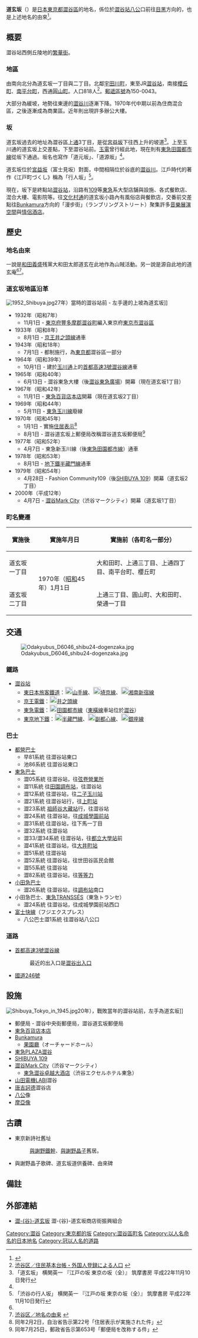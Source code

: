 {{Pathnav|日本|東京都|澀谷區|frame=1}}
{{Infobox Settlement
|official_name = 道玄坂
|native_name =
|settlement_type = [[町|町]]
|image_skyline = Shibuya 109 - 1.jpg
|imagesize =  200px
|image_caption = 從[[澀谷路口|澀谷路口]]看道玄坂與[[109百貨|109百貨]]（2019年7月）。照片中央及左手邊屬於澀谷區道玄坂，右手邊屬於[[宇田川町|宇田川町]]。
|image_flag =
|image_seal =
| image_map =
| map_caption =
| pushpin_map =
|subdivision_type = [[國家|國家]]
|subdivision_name = [[File:Flag_of_Japan.svg|border]] [[日本|日本]]
|subdivision_type1 = [[都道府縣|都道府縣]]
|subdivision_name1 = [[File:Flag_of_Tokyo_Prefecture.svg|25px]] [[東京都|東京都]]
|subdivision_type2 = [[東京都區部|特別區]]
|subdivision_name2 = [[File:Flag_of_Shibuya,_Tokyo.svg|25px]] [[澀谷區|澀谷區]]
|established_title =
|established_date =
|government_type =
|leader_title =
|leader_name =
|area_magnitude =
|area_total_sq_mi =
|area_total_km2 =
|area_land_sq_mi =
|area_land_km2 =
|area_urban_sq_mi =
|area_urban_km2 =
|area_metro_km2 =
|area_metro_sq_mi =
|population_as_of= 2013年（平成25年）9月30日
|population_footnotes = 
|population_total = 818
|population_urban =
|population_metro =
|population_density_sq_mi =
|population_density_km2 =
| timezone = [[日本標準時間|JST]]
| utc_offset = +9
|timezone_DST =
|utc_offset_DST =
|latd=|latm=|lats=|latNS=
|longd=|longm=|longs=|longEW=
|elevation_footnotes=
|elevation_m =
|elevation_ft =
|postal_code_type = [[郵遞區號|郵遞區號]]
|postal_code = 150-0043
|area_code =
|website =
|footnotes =
}}
'''道玄坂'''（{{jpn|j=道玄坂|hg=どうげんざか|rm=Dōgenzaka|f=y}}）是[[日本|日本]][[東京都|東京都]][[澀谷區|澀谷區]]的地名，係位於[[澀谷站|澀谷站]][[八公|八公]]口前往[[目黑區|目黑]]方向的{{link-ja|坡道|坂}}，也是上述地名的由來<ref name="shibuyaku">{{cite web|url=http://www.city.shibuya.tokyo.jp/shibuya/town/street.html|title=通りの名前|publisher=澀谷區官方網站|archive_date=2011年4月17日|deadurl=yes|archiveurl=https://web.archive.org/web/20151223190617/http://www.city.shibuya.tokyo.jp/shibuya/town/street.html|archivedate=2015年12月23日}}</ref>。

== 概要 ==
澀谷站西側丘陵地的[[繁華街|繁華街]]。

=== 地區 ===
由南向北分為道玄坂一丁目與二丁目。北鄰[[宇田川町|宇田川町]]，東至JR[[澀谷站|澀谷站]]，南接[[櫻丘町_(澀谷區)|櫻丘町]]、[[南平台町|南平台町]]，西通[[圓山町_(澀谷區)|圓山町]]。人口818人<ref>[http://www.city.shibuya.tokyo.jp/data/statics/tokei/02jinko/h25r01.xls 渋谷区／住民基本台帳・外国人登録による人口] {{webarchive|url=https://web.archive.org/web/20131013081847/http://www.city.shibuya.tokyo.jp/data/statics/tokei/02jinko/h25r01.xls |date=2013-10-13 }}</ref>。[[郵遞區號|郵遞區號]]為150-0043。

大部分為緩坡，地勢往東邊的[[澀谷川|澀谷川]]逐漸下降。1970年代中期以前為住商混合區，之後逐漸成為商業區。近年則出現許多辦公大樓。

=== 坂 ===
道玄坂過去的地址為澀谷區[[上通|上通]]3丁目，是從[[宮益坂|宮益坂]]下往西上升的坡道<ref name="yokozeki">「道玄坂」 横関英一 『江戸の坂 東京の坂（全）』 筑摩書房 平成22年11月10日発行</ref>。上至玉川通的道玄坂上交差點，下至澀谷站前。[[東急玉川線|玉電]]曾行經此地，現在則有[[東急田園都市線|東急田園都市線]]從坂下通過。坂名也寫作「道元坂」、「道源坂」<ref name="yokozeki"/>。

道玄坂位於[[宮益坂|宮益坂]]（富士見坂）對面，中間相隔位於谷底的[[澀谷川|澀谷川]]。江戶時代的著作《江戸町づくし》稱為「行人坂」<ref name="yokozeki3">「渋谷の行人坂」 横関英一 『江戸の坂 東京の坂（全）』 筑摩書房 平成22年11月10日発行</ref>。

現在，坂下是終點站[[澀谷站|澀谷站]]，沿路有[[109百貨|109]]等[[東急集團|東急]]系大型店舗與設施、各式餐飲店、混合大樓、電影院等。往[[文化村通|文化村通]]的道玄坂小路內有風俗店與餐飲店，交番前交差點往[[Bunkamura|Bunkamura]]方向的「漫步街」（ランブリングストリート）聚集許多[[音樂展演空間|音樂展演空間]]與[[情侶酒店|情侶酒店]]。

== 歷史 ==
=== 地名由來 ===
一說是[[和田義盛|和田義盛]]残黨大和田太郎道玄在此地作為山賊活動。另一說是源自此地的道玄庵<ref name="shibuyaku"/><ref>[http://www.city.shibuya.tokyo.jp/shibuya/profile/uraig.html 渋谷区／地名の由来] {{webarchive|url=https://web.archive.org/web/20140112044529/http://www.city.shibuya.tokyo.jp/shibuya/profile/uraig.html |date=2014-01-12 }}</ref>。

===道玄坂地區沿革===
[[File:1952_Shibuya.jpg|thumb]]27年）當時的澀谷站前 - 左手邊的上坡為道玄坂]]
* 1932年（昭和7年）
**11月1日 - [[東京府|東京府]][[豐多摩郡|豐多摩郡]][[澀谷町_(東京府)|澀谷町]]編入東京府[[東京市|東京市]][[澀谷區|澀谷區]]
* 1933年（昭和8年）
**8月1日 - [[京王井之頭線|京王井之頭線]]通車
* 1943年（昭和18年）
**7月1日 - 都制施行，為[[東京都|東京都]]澀谷區一部分
* 1964年（昭和39年）
**10月1日 - 建於[[玉川通|玉川通]]上的[[首都高速3號澀谷線|首都高速3號澀谷線]]通車
* 1965年（昭和40年）
**6月13日 - 澀谷東急大樓（後[[東急廣場#澀谷東急廣場|澀谷東急廣場]]）開幕（現在道玄坂1丁目）
* 1967年（昭和42年）
**11月1日 - [[東急百貨店本店|東急百貨店本店]]開幕（現在道玄坂2丁目）
* 1969年（昭和44年）
**5月11日 - [[東急玉川線|東急玉川線]]廢線
* 1970年（昭和45年）
**1月1日 - 實施[[住居表示|住居表示]]<ref>同年2月2日，自治省告示第22号「住居表示が実施された件」</ref>
** 8月1日 - 澀谷道玄坂上郵便局改稱澀谷道玄坂郵便局<ref>同年7月25日，郵政省告示第653号「郵便局を改称する件」</ref>
* 1977年（昭和52年）
**4月7日 - 東急新玉川線（後[[東急田園都市線|東急田園都市線]]）通車
* 1978年（昭和53年）
**8月1日 - [[東京地下鐵半藏門線|地下鐵半藏門線]]通車
* 1979年（昭和54年）
**4月28日 - Fashion Community109（後[[109百貨#SHIBUYA_109|SHIBUYA 109]]）開幕（道玄坂2丁目）
* 2000年（平成12年）
**4月7日 - [[澀谷Mark_City|澀谷Mark City]]（渋谷マークシティ）開幕（道玄坂1丁目）

=== 町名變遷 ===
{| class="wikitable"
|-
!實施後
!實施年月日
!實施前（各町名一部分）
|-
|道玄坂一丁目
| rowspan="2" |1970年（[[昭和|昭和]]45年）1月1日
|大和田町、上通三丁目、上通四丁目、南平台町、櫻丘町
|-
|道玄坂二丁目
|上通三丁目、圓山町、大和田町、榮通一丁目
|}

== 交通 ==
[[File:Odakyubus_D6046_shibu24-dogenzaka.jpg|thumb]]
=== 鐵路 ===
* [[澀谷站|澀谷站]]
** [[東日本旅客鐵道|東日本旅客鐵道]]：[[File:JR_JY_line_symbol.svg|20px]][[山手線|山手線]]、[[File:JR_JA_line_symbol.svg|20px]][[埼京線|埼京線]]、[[File:JR_JS_line_symbol.svg|20px]][[湘南新宿線|湘南新宿線]]
** [[京王電鐵|京王電鐵]]：[[File:Number_prefix_Keio-Inokashira-line.svg|20px]][[井之頭線|井之頭線]]
** [[東急電鐵|東急電鐵]]：[[File:Tokyu_DT_line_symbol.svg|20px]][[田園都市線|田園都市線]]（[[東橫線|東橫線]]車站位於[[澀谷|澀谷]]）
** [[東京地下鐵|東京地下鐵]]：[[File:Logo_of_Tokyo_Metro_Hanzōmon_Line.svg|20px]][[半藏門線|半藏門線]]、[[File:Logo_of_Tokyo_Metro_Fukutoshin_Line.svg|20px]][[副都心線|副都心線]]、[[File:Logo_of_Tokyo_Metro_Ginza_Line.svg|20px]][[銀座線|銀座線]]

=== 巴士 ===
{{See also|澀谷Mark City#巴士總站}}
* [[都營巴士|都營巴士]]
** 早81系統 往澀谷站東口
** 池86系統 往澀谷站東口
* [[東急巴士|東急巴士]]
** 澀05系統 往澀谷站，往[[東急巴士弦卷營業所|弦卷營業所]]
** 澀11系統 往[[田園調布站|田園調布站]]，往澀谷站
** 澀12系統 往澀谷站，往[[二子玉川站|二子玉川站]]
** 澀21系統 往澀谷站行，往[[上町站|上町站]]
** 澀23系統 [[祖師谷大藏站|祖師谷大藏站]]行，往澀谷站
** 澀24系統 往澀谷站，往[[成城學園前站|成城學園前站]]
** 澀31系統 往澀谷站，往下馬一丁目
** 澀32系統 往澀谷站
** 澀33/澀34系統 往澀谷站，往[[都立大學站|都立大學站]]前
** 澀41系統 往澀谷站，往[[大井町站|大井町站]]
** 澀51系統 往澀谷站
** 澀52系統 往澀谷站，往世田谷區民会館
** 澀55系統 往澀谷站
** 澀82系統 往澀谷站，往[[等等力站|等等力]]
* [[小田急巴士|小田急巴士]]
** 澀26系統 往澀谷站，往[[調布站|調布站]]南口
* 小田急巴士、[[東急TRANSSÉS|東急TRANSSÉS]]（東急トランセ）
** 澀24系統 往澀谷站，往成城學園前站西口
* [[富士快線|富士快線]]（フジエクスプレス）
** 八公巴士澀1系統 往澀谷站八公口

=== 道路 ===
* [[首都高速3號澀谷線|首都高速3號澀谷線]]
*: 最近的出入口是[[澀谷出入口|澀谷出入口]]
* [[國道246號|國道246號]]

== 設施 ==
[[File:Shibuya_Tokyo_in_1945.jpg|thumb]]20年），戰敗當年的澀谷站前，左手為道玄坂]]
* 郵便局 - 澀谷中央街郵便局，澀谷道玄坂郵便局
* [[東急百貨店本店|東急百貨店本店]]
* [[Bunkamura|Bunkamura]]
** [[果園廳|果園廳]]（オーチャードホール）
* [[東急廣場#東急PLAZA澀谷|東急PLAZA澀谷]]
* [[109百貨#SHIBUYA_109|SHIBUYA 109]]
* [[澀谷Mark_City|澀谷Mark City]]（渋谷マークシティ）
** [[東急澀谷卓越大酒店|東急澀谷卓越大酒店]]（渋谷エクセルホテル東急）
* [[山田電機|山田電機]]LABI澀谷
* [[唐吉訶德_(企業)|唐吉訶德]]澀谷店
* [[忠犬八公#銅像|八公]]像
* [[摩亞像#澀谷站摩亞像|摩亞像]]

== 古蹟 ==
* 東京新詩社舊址
*: [[與謝野鐵幹|與謝野鐵幹]]、[[與謝野晶子|與謝野晶子]]舊居。
* 與謝野晶子歌碑、道玄坂道供養碑、由來碑

== 備註 ==
{{Reflist}}

== 外部連結 ==
* [http://www.shibuyadogenzaka.com/ 澀-{谷}-道玄坂] 澀-{谷}-道玄坂商店街振興組合

{{Geographic Location
|Centre = 道玄坂
|North = [[宇田川町|宇田川町]]
|Northeast =
|East = [[澀谷|澀谷]]
|Southeast =
|South = [[櫻丘町_(澀谷區)|櫻丘町]]
|Southwest = [[南平台町|南平台町]]
|West = [[圓山町_(澀谷區)|圓山町]]
|Northwest = [[松濤|松濤]]
|image =
}}

{{澀谷區的町名}}
{{DEFAULTSORT:Dogenzaka}}
[[Category:澀谷|Category:澀谷]]
[[Category:東京都的坂|Category:東京都的坂]]
[[Category:澀谷區町名|Category:澀谷區町名]]
[[Category:以人名命名的日本地名|Category:以人名命名的日本地名]]
[[Category:冠以人名的道路|Category:冠以人名的道路]]